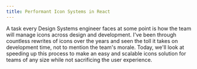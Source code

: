 ```yaml
---
title: Performant Icon Systems in React
---
```


A task every Design Systems engineer faces at some point is how the team will manage icons across design and development. I've been through countless rewrites of icons over the years and seen the toll it takes on development time, not to mention the team's morale. Today, we'll look at speeding up this process to make an easy and scalable icons solution for teams of any size while not sacrificing the user experience.
